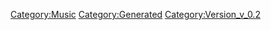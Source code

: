 {{Music
 |Name=Absolute 5
 |ID=78
 |Cov=76
 |Cd=16
 |Nam=76
 |Div=76
 |Ma=3
 |SerieId=1
 |SerieLogoId=1
 |WavId=76
 |VariationId=0
 |Dsc=76
 |Strt=10
 |ValkyrieBattle=1
 |ValkyrieIntro=1
 |ValkyrieIntroSky=1
 |DivaSolo=1
 |DivaMulti=1
 |Exp=3
 |OfficialName=Absolute 5
 |VocalName=ワルキューレ　美雲ΔJUNNA　フレイアΔ鈴木みのり<br />カナメΔ安野希世乃　レイナΔ東山奈央　マキナΔ西田望見
 |Description=作品：マクロスΔ<br /><br />歌手：ワルキューレ<br />　　　美雲ΔJUNNA　フレイアΔ鈴木みのり<br />　　　カナメΔ安野希世乃　レイナΔ東山奈央<br />　　　マキナΔ西田望見<br /><br />作詞：喜介<br />作曲：渡辺拓也
 |StoryTitle=「大丈夫、私たちならできる！」
 |StoryDesc=美雲を囚われ、メンバーを欠いたワルキューレ。<br />それでもプロトカルチャーのシステムを破壊するため、<br />4人での戦術ライブを強行する。<br /><br />敵の激しい抵抗の中、ワルキューレは歌声を響かせる。<br />気配を隠し、静かに狙いを定める存在にも気付かずに…
 |BuyURL=http://recochoku.jp/song/S1003537005/single?ds=1004922775
 |BannerId=4
 |AnmStoreURL=https://anime.dmkt-sp.jp/animestore/ci_pc?workId=20867
}}
[[Category:Music]]
[[Category:Generated]]
[[Category:Version_v_0.2]]
